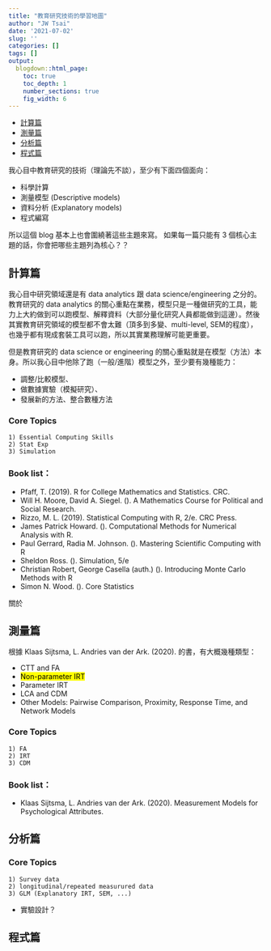 ```yaml
---
title: "教育研究技術的學習地圖"
author: "JW Tsai"
date: '2021-07-02'
slug: ''
categories: []
tags: []
output:
  blogdown::html_page:
    toc: true
    toc_depth: 1
    number_sections: true
    fig_width: 6
---
```


- [計算篇]
- [測量篇]
- [分析篇]
- [程式篇]

我心目中教育研究的技術（理論先不談），至少有下面四個面向：

- 科學計算
- 測量模型 (Descriptive models)
- 資料分析 (Explanatory models)
- 程式編寫

所以這個 blog 基本上也會圍繞著這些主題來寫。
如果每一篇只能有 3 個核心主題的話，你會把哪些主題列為核心？？



## 計算篇

我心目中研究領域還是有 data analytics 跟 data science/engineering 之分的。教育研究的 data analytics 的關心重點在業務，模型只是一種做研究的工具，能力上大約做到可以跑模型、解釋資料（大部分量化研究人員都能做到這邊）。然後其實教育研究領域的模型都不會太難（頂多到多變、multi-level, SEM的程度），也幾乎都有現成套裝工具可以跑，所以其實業務理解可能更重要。

但是教育研究的 data science or engineering 的關心重點就是在模型（方法）本身。所以我心目中他除了跑（一般/進階）模型之外，至少要有幾種能力：

- 調整/比較模型、
- 做數據實驗（模擬研究）、
- 發展新的方法、整合數種方法

### Core Topics
```
1) Essential Computing Skills
2) Stat Exp
3) Simulation
```

### Book list：

- Pfaff, T. (2019). R for College Mathematics and Statistics. CRC.
- Will H. Moore, David A. Siegel. (). A Mathematics Course for Political and Social Research.
- Rizzo, M. L. (2019). Statistical Computing with R, 2/e. CRC Press.
- James Patrick Howard. (). Computational Methods for Numerical Analysis with R.
- Paul Gerrard, Radia M. Johnson. (). Mastering Scientific Computing with R 
- Sheldon Ross. (). Simulation, 5/e
- Christian Robert, George Casella (auth.) (). Introducing Monte Carlo Methods with R
- Simon N. Wood. (). Core Statistics


關於


## 測量篇


根據 Klaas Sijtsma, L. Andries van der Ark. (2020). 的書，有大概幾種類型：

- CTT and FA
- <mark> Non-parameter IRT </mark>
- Parameter IRT
- LCA and CDM
- Other Models: Pairwise Comparison, Proximity, Response Time, and Network Models

### Core Topics
```
1) FA
2) IRT
3) CDM
```

### Book list：

- Klaas Sijtsma, L. Andries van der Ark. (2020). Measurement Models for Psychological Attributes.


## 分析篇


### Core Topics

```
1) Survey data
2) longitudinal/repeated measurured data
3) GLM (Explanatory IRT, SEM, ...)
```
- 實驗設計？


## 程式篇









